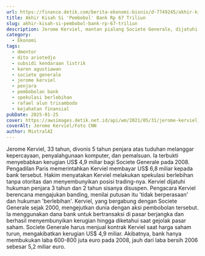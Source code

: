 ```yaml
---
url: https://finance.detik.com/berita-ekonomi-bisnis/d-7749245/akhir-kisah-si-pembobol-bank-rp-67-triliun
title: Akhir Kisah Si 'Pembobol' Bank Rp 67 Triliun
slug: akhir-kisah-si-pembobol-bank-rp-67-triliun
description: Jerome Kerviel, mantan pialang Societe Generale, dijatuhi hukuman 5 tahun penjara karena pembobolan 4,9 miliar euro. Banding akan diajukan oleh pengacaranya.
category:
  - Ekonomi
tags:
  - dmentor
  - dito ariotedjo
  - subsidi kendaraan listrik
  - karen agustiawan
  - societe generale
  - jerome kerviel
  - penjara
  - pembobolan bank
  - spekulasi berlebihan
  - rafael alun trisambodo
  - kejahatan finansial
pubDate: 2025-01-25
cover: https://awsimages.detik.net.id/api/wm/2021/05/31/jerome-kerviel_169.jpeg?wid=54&w=650&v=1&t=jpeg
coverAlt: Jerome Kerviel/Foto CNN
author: MixtralAI
---
```

Jerome Kerviel, 33 tahun, divonis 5 tahun penjara atas tuduhan melanggar kepercayaan, penyalahgunaan komputer, dan pemalsuan. Ia terbukti menyebabkan kerugian US$ 4,9 miliar bagi Societe Generale pada 2008. Pengadilan Paris memerintahkan Kerviel membayar US$ 6,8 miliar kepada bank tersebut. Hakim menyatakan Kerviel melakukan spekulasi berlebihan tanpa otoritas dan menyembunyikan posisi trading-nya. Kerviel dijatuhi hukuman penjara 3 tahun dan 2 tahun sisanya disuspen. Pengacara Kerviel berencana mengajukan banding, menilai putusan itu 'tidak berperasaan' dan hukuman 'berlebihan'. Kerviel, yang bergabung dengan Societe Generale sejak 2000, mengejutkan dunia dengan aksi pembobolan tersebut. Ia menggunakan dana bank untuk bertransaksi di pasar berjangka dan berhasil menyembunyikan kerugian hingga diketahui saat gejolak pasar saham. Societe Generale harus menjual kontrak Kerviel saat harga saham turun, mengakibatkan kerugian US$ 4,9 miliar. Akibatnya, bank hanya membukukan laba 600-800 juta euro pada 2008, jauh dari laba bersih 2006 sebesar 5,2 miliar euro.
